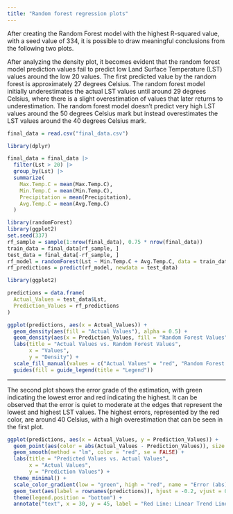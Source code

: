 ```yaml
---
title: "Random forest regression plots"
---
```


After creating the Random Forest model with the highest R-squared value, with a seed value of 334, it is possible to draw meaningful conclusions from the following two plots.

After analyzing the density plot, it becomes evident that the random forest model prediction values fail to predict low Land Surface Temperature (LST) values around the low 20 values. The first predicted value by the random forest is approximately 27 degrees Celsius. The random forest model initially underestimates the actual LST values until around 29 degrees Celsius, where there is a slight overestimation of values that later returns to underestimation. The random forest model doesn't predict very high LST values around the 50 degrees Celsius mark but instead overestimates the LST values around the 40 degrees Celsius mark.

```r
final_data = read.csv("final_data.csv")
```

```r
library(dplyr)

final_data = final_data |>
  filter(Lst > 20) |>
  group_by(Lst) |>
  summarize(
    Max.Temp.C = mean(Max.Temp.C),
    Min.Temp.C = mean(Min.Temp.C),
    Precipitation = mean(Precipitation),
    Avg.Temp.C = mean(Avg.Temp.C)
  )

```

```r
library(randomForest)
library(ggplot2)
set.seed(337)
rf_sample = sample(1:nrow(final_data), 0.75 * nrow(final_data))
train_data = final_data[rf_sample, ]
test_data = final_data[-rf_sample, ]
rf_model = randomForest(Lst ~ Min.Temp.C + Avg.Temp.C, data = train_data)
rf_predictions = predict(rf_model, newdata = test_data)
```

```r
library(ggplot2)

predictions = data.frame(
  Actual_Values = test_data$Lst,
  Prediction_Values = rf_predictions
)

ggplot(predictions, aes(x = Actual_Values)) +
  geom_density(aes(fill = "Actual Values"), alpha = 0.5) +
  geom_density(aes(x = Prediction_Values, fill = "Random Forest Values"), alpha = 0.5) +
  labs(title = "Actual Values vs. Random Forest Values",
       x = "Values",
       y = "Density") +
  scale_fill_manual(values = c("Actual Values" = "red", "Random Forest Values" = "green")) +
  guides(fill = guide_legend(title = "Legend"))

```

------------------------------------------------------------------------

The second plot shows the error grade of the estimation, with green indicating the lowest error and red indicating the highest. It can be observed that the error is quiet to moderate at the edges that represent the lowest and highest LST values. The highest errors, represented by the red color, are around 40 Celsius, with a high overestimation that can be seen in the first plot.

```r
ggplot(predictions, aes(x = Actual_Values, y = Prediction_Values)) +
  geom_point(aes(color = abs(Actual_Values - Prediction_Values)), size = 3, alpha = 0.7) +  
  geom_smooth(method = "lm", color = "red", se = FALSE) +  
  labs(title = "Predicted Values vs. Actual Values",
       x = "Actual Values",
       y = "Prediction Values") +
  theme_minimal() +
  scale_color_gradient(low = "green", high = "red", name = "Error (abs)") +
  geom_text(aes(label = rownames(predictions)), hjust = -0.2, vjust = 0.2, size = 2) + 
  theme(legend.position = "bottom") + 
  annotate("text", x = 30, y = 45, label = "Red Line: Linear Trend Line", size = 3, color = "red")

```
